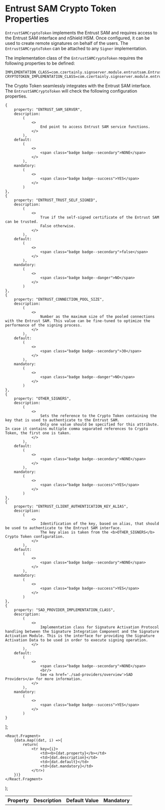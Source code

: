 # Entrust SAM Crypto Token Properties

`EntrustSAMCryptoToken` implements the Entrust SAM and requires access to the Entrust SAM interface and nShield HSM.
Once configured, it can be used to create remote signatures on behalf of the users. The `EntrustSAMCryptoToken` can be attached to any `Signer` implementation.

The implementation class of the `EntrustSAMCryptoToken` requires the following properties to be defined:

```
IMPLEMENTATION_CLASS=com.czertainly.signserver.module.entrustsam.EntrustSAMCryptoWorker
CRYPTOTOKEN_IMPLEMENTATION_CLASS=com.czertainly.signserver.module.entrustsam.EntrustSAMCryptoToken
```

The Crypto Token seamlessly integrates with the Entrust SAM interface. The `EntrustSAMCryptoToken` will check the following configuration properties.

    {
        property: "ENTRUST_SAM_SERVER",
        description:
            (
                <>
                    End point to access Entrust SAM service functions.
                </>
            ),
        default:
            (
                <>
                    <span class="badge badge--secondary">NONE</span>
                </>
            ),
        mandatory:
            (
                <>
                    <span class="badge badge--success">YES</span>
                </>
            )
    },
    {
        property: "ENTRUST_TRUST_SELF_SIGNED",
        description:
            (
                <>
                    True if the self-signed certificate of the Entrust SAM can be trusted.
                    False otherwise.
                </>
            ),
        default:
            (
                <>
                    <span class="badge badge--secondary">false</span>
                </>
            ),
        mandatory:
            (
                <>
                    <span class="badge badge--danger">NO</span>
                </>
            )
    },
    {
        property: "ENTRUST_CONNECTION_POOL_SIZE",
        description:
            (
                <>
                    Number as the maximum size of the pooled connections with the Entrust SAM. This value can be fine-tuned to optimize the performance of the signing process.
                </>
            ),
        default:
            (
                <>
                    <span class="badge badge--secondary">30</span>
                </>
            ),
        mandatory:
            (
                <>
                    <span class="badge badge--danger">NO</span>
                </>
            )
    },
    {
        property: "OTHER_SIGNERS",
        description:
            (
                <>
                    Sets the reference to the Crypto Token containing the key that is used to authenticate to the Entrust SAM.
                    Only one value should be specified for this attribute. In case it contains multiple comma separated references to Crypto Token, the first one is taken.
                </>
            ),
        default:
            (
                <>
                    <span class="badge badge--secondary">NONE</span>
                </>
            ),
        mandatory:
            (
                <>
                    <span class="badge badge--success">YES</span>
                </>
            )
    },
    {
        property: "ENTRUST_CLIENT_AUTHENTICATION_KEY_ALIAS",
        description:
            (
                <>
                    Identification of the key, based on alias, that should be used to authenticate to the Entrust SAM interface.
                    The key alias is taken from the <b>OTHER_SIGNERS</b> Crypto Token configuration.
                </>
            ),
        default:
            (
                <>
                    <span class="badge badge--secondary">NONE</span>
                </>
            ),
        mandatory:
            (
                <>
                    <span class="badge badge--success">YES</span>
                </>
            )
    },
    {
        property: "SAD_PROVIDER_IMPLEMENTATION_CLASS",
        description:
            (
                <>
                    Implementation class for Signature Activation Protocol handling between the Signature Integration Component and the Signature Activation Module. This is the interface for providing the Signature Activation Data to be used in order to execute signing operation.
                </>
            ),
        default:
            (
                <>
                    <span class="badge badge--secondary">NONE</span>
                    <br/>
                    See <a href='./sad-providers/overview'>SAD Providers</a> for more information.
                </>
            ),
        mandatory:
            (
                <>
                    <span class="badge badge--success">YES</span>
                </>
            )
    }
];

    <React.Fragment>
        {data.map((dat, i) =>{
            return(
                <tr key={i}>
                    <td><b>{dat.property}</b></td>
                    <td>{dat.description}</td>
                    <td>{dat.default}</td>
                    <td>{dat.mandatory}</td>
                </tr>)
        })}
    </React.Fragment>
);

<table>
    <th>Property</th>
    <th>Description</th>
    <th>Default Value</th>
    <th>Mandatory</th>
    <tbody>
    <GenTable data={data}/>
    </tbody>
</table>